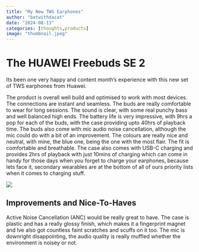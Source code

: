 ```yaml
---
title: "My New TWS Earphones"
author: "batwithdacat"
date: "2024-08-13"
categories: [thoughts,products]
image: "thumbnail.jpeg"
---
```

# The HUAWEI Freebuds SE 2

Its been one very happy and content month's experience with this new set of TWS earphones from Huawei. 

The product is overall well build and optimised to work with most devices. The connections are instant and seamless. The buds are really comfortable to wear for long sessions. The sound is clear, with some real punchy bass and well balanced high ends. The battery life is very impressive, with 9hrs a pop for each of the buds, with the case providing upto 40hrs of playback time. The buds also come with mic audio noise cancellation, although the mic could do with a bit of an improvement. The colours are really nice and neutral, with mine, the blue one, being the one with the most flair. The fit is comfortable and breathable. The case also comes with USB-C charging and provides 2hrs of playback with just 10mins of charging which can come in handy for those days when you forget to charge your earphones, because lets face it, secondary wearables are at the bottom of all of ours priority lists when it comes to charging stuff. 

![](thumbnail.jpeg)


## Improvements and Nice-To-Haves

Active Noise Cancellation (ANC) would be really great to have. The case is plastic and has a really glossy finish, which makes it a fingerprint magnet and Ive also got countless faint scratches and scuffs on it too. The mic is downright disappointing, the audio quality is really muffled whether the environment is noisey or not.